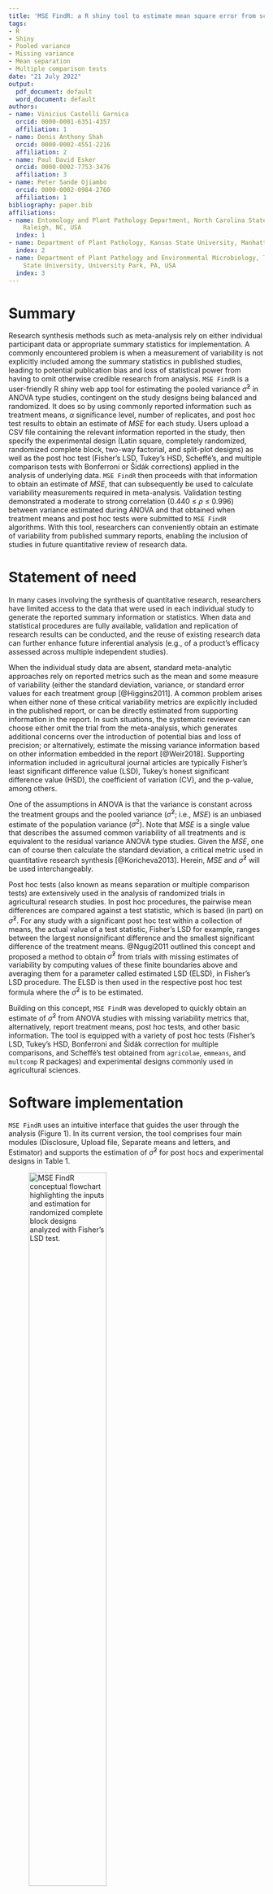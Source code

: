 ```yaml
---
title: 'MSE FindR: a R shiny tool to estimate mean square error from scientific reports using treatment mean and post hoc results'
tags:
- R
- Shiny
- Pooled variance
- Missing variance
- Mean separation
- Multiple comparison tests
date: "21 July 2022"
output:
  pdf_document: default
  word_document: default
authors:
- name: Vinicius Castelli Garnica
  orcid: 0000-0001-6351-4357
  affiliation: 1
- name: Denis Anthony Shah
  orcid: 0000-0002-4551-2216
  affiliation: 2
- name: Paul David Esker
  orcid: 0000-0002-7753-3476
  affiliation: 3
- name: Peter Sande Ojiambo
  orcid: 0000-0002-0984-2760
  affiliation: 1
bibliography: paper.bib
affiliations:
- name: Entomology and Plant Pathology Department, North Carolina State University,
    Raleigh, NC, USA
  index: 1
- name: Department of Plant Pathology, Kansas State University, Manhattan, KS, USA
  index: 2
- name: Department of Plant Pathology and Environmental Microbiology, The Pennsylvania
    State University, University Park, PA, USA
  index: 3
---
```


# Summary

Research synthesis methods such as meta-analysis rely on either individual participant
data or appropriate summary statistics for implementation. A commonly encountered problem is when a measurement of variability is not explicitly included among the summary statistics in published studies, leading to potential publication bias and loss of statistical power from having to omit otherwise credible research from analysis. `MSE FindR` is a user-friendly R shiny web app tool for estimating the pooled variance $\hat\sigma^2$ in ANOVA type studies, contingent on the study designs being balanced and randomized. It does so by using commonly reported information such as treatment means, $\alpha$ significance level, number of replicates, and post hoc test results to obtain an estimate of $MSE$ for each study. Users upload a CSV file containing the relevant information reported in the study, then specify the experimental design (Latin square, completely randomized, randomized complete block, two-way factorial, and split-plot designs) as well as the post hoc test (Fisher's LSD, Tukey’s HSD, Scheffé’s, and multiple comparison tests with Bonferroni or Šidák corrections) applied in the analysis of underlying data. `MSE FindR` then proceeds with that information to obtain an estimate of $MSE$, that can subsequently be used to calculate variability measurements required in meta-analysis. Validation testing demonstrated a moderate to strong correlation (0.440 $\leq$ $\rho$ $\leq$ 0.996) between variance estimated during ANOVA and that obtained when treatment means and post hoc tests were submitted to `MSE FindR` algorithms. With this tool, researchers can conveniently obtain an estimate of variability from published summary reports, enabling the inclusion of studies in future quantitative review of research data.


# Statement of need

In many cases involving the synthesis of quantitative research, researchers have limited access to the data that were used in each individual study to generate the reported summary information or statistics. When data and statistical procedures are fully available, validation and replication of research results can be conducted, and the reuse of existing research data can further enhance future inferential analysis (e.g., of a product’s efficacy assessed across multiple independent studies).

When the individual study data are absent, standard meta-analytic approaches rely on reported metrics such as the mean and some measure of variability (either the standard deviation, variance, or standard error values for each treatment group [@Higgins2011]. A common problem arises when either none of these critical variability metrics are explicitly included in the published report, or can be directly estimated from supporting information in the report. In such situations, the systematic reviewer can choose either omit the trial from the meta-analysis, which generates additional concerns over the introduction of potential bias and loss of precision; or alternatively, estimate the missing variance information based on other information embedded in the report [@Weir2018]. Supporting information included in agricultural journal articles are typically Fisher’s least significant difference value (LSD), Tukey’s honest significant difference value (HSD), the coefficient of variation (CV), and the p-value, among others. 

One of the assumptions in ANOVA is that the variance is constant across the treatment groups and the pooled variance ($\hat\sigma^2$; i.e., $MSE$) is an unbiased estimate of the population variance ($\sigma^2$). Note that $MSE$ is a single value that describes the assumed common variability of all treatments and is equivalent to the residual variance ANOVA type studies. Given the $MSE$, one can of course then calculate the standard deviation, a critical metric used in quantitative research synthesis [@Koricheva2013]. Herein, $MSE$ and $\hat\sigma^2$ will be used interchangeably. 


Post hoc tests (also known as means separation or multiple comparison tests) are extensively used in the analysis of randomized trials in agricultural research studies. In post hoc procedures, the pairwise mean differences are compared against a test statistic, which is based (in part) on $\hat\sigma^2$. For any study with a significant post hoc test within a collection of means, the actual value of a test statistic, Fisher's LSD for example, ranges between the largest nonsignificant difference and the smallest significant difference of the treatment means. @Ngugi2011 outlined this concept and proposed a method to obtain $\hat\sigma^2$ from trials with missing estimates of variability by computing values of these finite boundaries above and averaging them for a parameter called estimated LSD (ELSD), in Fisher’s LSD procedure. The ELSD is then used in the respective post hoc test formula where the $\hat\sigma^2$ is to be estimated.

Building on this concept, `MSE FindR` was developed to quickly obtain an estimate of $\hat\sigma^2$ from ANOVA studies with missing variability metrics that, alternatively, report treatment means, post hoc tests, and other basic information. The tool is equipped with a variety of post hoc tests (Fisher's LSD, Tukey’s HSD, Bonferroni and Šidák correction for multiple comparisons, and Scheffé’s test obtained from `agricolae`, `emmeans`, and `multcomp` R packages) and experimental designs commonly used in agricultural sciences.



# Software implementation

`MSE FindR` uses an intuitive interface that guides the user through the analysis (Figure 1). In its current version, the tool comprises four main modules (Disclosure, Upload file, Separate means and letters, and Estimator) and supports the estimation of $\hat\sigma^2$ for post hocs and experimental designs in Table 1.

![MSE FindR conceptual flowchart highlighting the inputs and estimation for randomized complete block designs analyzed with Fisher's LSD test.](diagram.png){width=60%}

Table 2. Experimental designs and post hoc tests supported by `MSE FindR`.

|           Experimental design             |      Post hoc test            
|-------------------------------------------|---------------------------------------------------|
| Latin Square                              |   Fisher's LSD                                    |
| Completely randomized design (CRD)        |   Tukey's HSD                                     |
| Randomized complete block design (RCBD)   |   Bonferroni correction for multiple comparisons  |     
| Two-way complete factorial as CRD         |   Šidák correction for multiple comparisons       |
| Two-way complete factorial as RCBD        |   Scheffé's test                                  |
| Split-plot arranged as CRD                |                                                   |
| Split-plot arranged as RCBD               |                                                   |





# Performance

In order to access `MSE FindR` robustness, we simulated 5000 trials containing individual participant across each experimental design supported by the tool. Simulations were performed with $\alpha$ set at 0.05 and varying treatment effects sizes, levels for A and B (in parenthesis, when applicable), and replicates or blocks (3 to 5 – except Latin square). Each trial containing individual participant was then submitted to ANOVA and subsequently, $\hat\sigma^2$ was extracted for future comparisons. Treatment means and post hoc results were obtained for trials with significant treatment effect, based on ANOVA results, which were submitted, along with expecific experimental design information, to `MSE FindR` algorithms. Table 2 presents Pearson’s correlation coefficients between $\hat\sigma^2$ obtained from ANOVA and `MSE FindR` for experimental designs, treatment structure, and post hoc tests supported by the tool.  


Table 2. Pearson’s correlation coefficients measuring the agreement between $\hat\sigma^2$ obtained from ANOVA and `MSE FindR` for experimental designs, treatment structure, and post hoc tests.


| Experimental design  |      Factor of interest            | Post hoc test                                               |
|----------------------|------------------------------------|--------------|-------------|------------|-------|-----------|
|                      |                                    | Fisher's LSD | Tukey's HSD | Bonferroni | Šidák | Scheffé's |
| CRD                  | A (4–16)                           | 0.905        |    0.915    |    0.906   | 0.907 |   0.902   |
| RBCD                 | A (4–16)                           | 0.945        |    0.935    |    0.938   | 0.937 |   0.928   |
| Latin square         | A (4–8)                            | 0.868        |    0.908    |    0.919   | 0.919 |   0.916   |
| 2-way factorial CRD  | A (4–6) × B (4–5)                  | 0.996        |    0.988    |    0.986   | 0.986 |   0.960   |
| 2-way factorial CRD  | A (4–7), B omitted (4–5)           | 0.440        |    0.597    |    0.586   | 0.588 |   0.605   |
| 2-way factorial RCBD | A (4–6) × B (4–5)                  | 0.996        |    0.989    |    0.988   | 0.988 |   0.961   | 
| 2-way factorial RCBD | A (4–7), B omitted (4–5)           | 0.440        |    0.603    |    0.597   | 0.596 |   0.619   | 
| Split-plot CRD       | A (4–6) main plot, B omitted (4–5) | 0.769        |    0.758    |    0.759   | 0.759 |   0.761   |
| Split-plot CRD       | B (4–6) subplot, A omitted (4–5)   | 0.599        |    0.683    |    0.695   | 0.698 |   0.698   |
| Split-plot CRD       | B (4–6) within A (4–5)             | 0.922        |    0.894    |    0.890   | 0.891 |   0.880   |
| Split-plot RCBD      | A (4–6) main plot, B omitted (4–5) | 0.765        |    0.782    |    0.782   | 0.782 |   0.785   |
| Split-plot RCBD      | B (4–6) subplot, A omitted (4–5)   | 0.605        |    0.685    |    0.699   | 0.698 |   0.705   |
| Split-plot RCBD      | B (4–6) within A (4–5)             | 0.925        |    0.897    |    0.893   | 0.895 |   0.881   |


A strong agreement between $\hat\sigma^2$ obtained from ANOVA and MSE FindR was observed for one-way designs or 2-way designs when both factors A and B, or similarly, A × B are included. Conversely, less agreement is observed for two-way designs with one factor omitted from the analysis, due to the limited information available to estimate $\hat\sigma^2$ (Table 2 and Figure 2). It should be noted that the precision of $\hat\sigma^2$ estimation increases as the number of levels in the factor of interest increases (data not shown).

![Agreement between $\hat\sigma^2$ obtained from ANOVA versus MSE FindR. A and B, RCBD analyzed with Fisher's LSD and Tukey's HSD, respectively, C, two-way factorial design as RCBD analyzed with Bonferroni correction for multiple comparisons, and D, split-plot design as RCBD analyzed with Šidák correction for multiple comparisons. The blue line indicates the linear regression line. ](plot.png){width=90%}




# Availability and Community Guidelines

The software is available at the GitHub repository (https://github.com/vcgarnica/MSE_FindR), which also contains the source code for this paper. Users and contributors are welcome to make suggestions, request features, and report bugs in this GitHub repository.


# Conclusions

`MSE FindR` is a user-friendly interface that facilitates the extraction of pooled variance from manuscripts lacking measurement of variability and which, alternatively, report treatment means, post hoc tests, and other commonly available information in scientific reports. We aim to continue to expand `MSE FindR` functionalities by incorporating new experimental designs and post hoc tests.


#	Acknowledgments

We wish to thank Dr. Felipe Dalla Lana (Louisiana State University), Dr. Mladen Cucak (The Pennsylvania State University), Olanrewaju Shittu (The Pennsylvania State University), Dr. Wanderson Bucker Moraes (The Ohio State University) for giving helpful comments on the documentation and application development.


# References